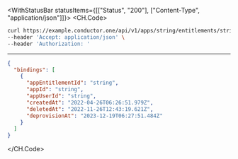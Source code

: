 

<WithStatusBar statusItems={[["Status", "200"], ["Content-Type", "application/json"]]}>
  <CH.Code>
  ```bash Example Request
  curl https://example.conductor.one/api/v1/apps/string/entitlements/string/users/string/grants \
--header 'Accept: application/json' \
--header 'Authorization: '
  ```
  ---

  ```json Example Response
  {
    "bindings": [
      {
        "appEntitlementId": "string",
        "appId": "string",
        "appUserId": "string",
        "createdAt": "2022-04-26T06:26:51.979Z",
        "deletedAt": "2022-11-26T12:43:19.621Z",
        "deprovisionAt": "2023-12-19T06:27:51.484Z"
      }
    ]
  }
  ```
  </CH.Code>
</WithStatusBar>
